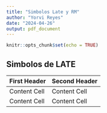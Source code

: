```yaml
---
title: "Simbolos Late y RM"
author: "Yorvi Reyes"
date: "2024-04-26"
output: pdf_document
---
```


```r
knitr::opts_chunk$set(echo = TRUE)
```

## Simbolos de LATE

First Header  | Second Header
------------- | -------------
Content Cell  | Content Cell
Content Cell  | Content Cell
